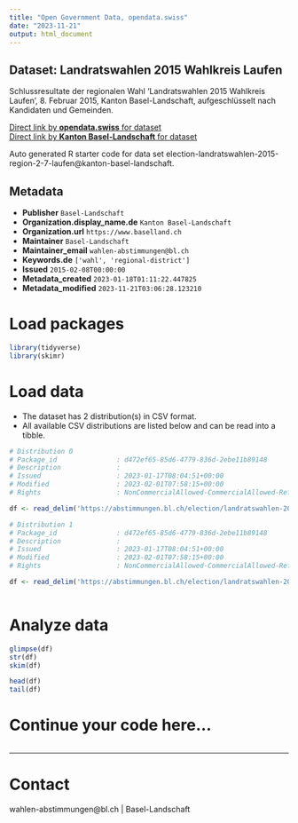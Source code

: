 ```yaml
---
title: "Open Government Data, opendata.swiss"
date: "2023-11-21"
output: html_document
---
```


## Dataset: Landratswahlen 2015 Wahlkreis Laufen

Schlussresultate der regionalen Wahl 'Landratswahlen 2015 Wahlkreis Laufen', 8. Februar 2015, Kanton Basel-Landschaft, aufgeschlüsselt nach Kandidaten und Gemeinden.

[Direct link by **opendata.swiss** for dataset](https://opendata.swiss/de/dataset/landratswahlen-2015-wahlkreis-laufen)<br>
[Direct link by **Kanton Basel-Landschaft** for dataset](https://abstimmungen.bl.ch/election/landratswahlen-2015-region-2-7-laufen/data)

Auto generated R starter code for data set election-landratswahlen-2015-region-2-7-laufen@kanton-basel-landschaft.

## Metadata

- **Publisher** `Basel-Landschaft`
- **Organization.display_name.de** `Kanton Basel-Landschaft`
- **Organization.url** `https://www.baselland.ch`
- **Maintainer** `Basel-Landschaft`
- **Maintainer_email** `wahlen-abstimmungen@bl.ch`
- **Keywords.de** `['wahl', 'regional-district']`
- **Issued** `2015-02-08T00:00:00`
- **Metadata_created** `2023-01-18T01:11:22.447825`
- **Metadata_modified** `2023-11-21T03:06:28.123210`


# Load packages

```r

library(tidyverse)
library(skimr)

```

# Load data

-   The dataset has 2 distribution(s) in CSV format.
-   All available CSV distributions are listed below and can be read into a tibble.

```r

# Distribution 0
# Package_id               : d472ef65-85d6-4779-836d-2ebe11b89148
# Description              : 
# Issued                   : 2023-01-17T08:04:51+00:00
# Modified                 : 2023-02-01T07:58:15+00:00
# Rights                   : NonCommercialAllowed-CommercialAllowed-ReferenceRequired

df <- read_delim('https://abstimmungen.bl.ch/election/landratswahlen-2015-region-2-7-laufen/data-csv')

# Distribution 1
# Package_id               : d472ef65-85d6-4779-836d-2ebe11b89148
# Description              : 
# Issued                   : 2023-01-17T08:04:51+00:00
# Modified                 : 2023-02-01T07:58:15+00:00
# Rights                   : NonCommercialAllowed-CommercialAllowed-ReferenceRequired

df <- read_delim('https://abstimmungen.bl.ch/election/landratswahlen-2015-region-2-7-laufen/data-parties-csv')



```

# Analyze data

```r

glimpse(df)
str(df)
skim(df)

head(df)
tail(df)

```

# Continue your code here...

```r

```

------------------------------------------------------------------------

# Contact

wahlen-abstimmungen@bl.ch | Basel-Landschaft
